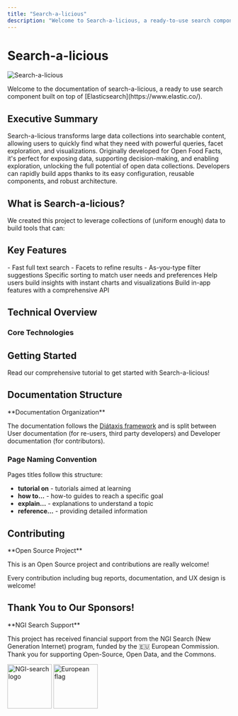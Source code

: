```yaml
---
title: "Search-a-licious"
description: "Welcome to Search-a-licious, a ready-to-use search component built on Elasticsearch. This documentation provides an executive summary, technical overview, and contribution guidelines to help you get started with transforming large data collections into searchable content."
---
```



# Search-a-licious

![Search-a-licious](./assets/RVB_HORIZONTAL_WHITE_BG_SEARCH-A-LICIOUS-50.png "Search-a-licious logo")

<Callout type="info">
Welcome to the documentation of search-a-licious, a ready to use search component built on top of [Elasticsearch](https://www.elastic.co/).
</Callout>

## Executive Summary

<Callout>
Search-a-licious transforms large data collections into searchable content, allowing users to quickly find what they need with powerful queries, facet exploration, and visualizations. Originally developed for Open Food Facts, it's perfect for exposing data, supporting decision-making, and enabling exploration, unlocking the full potential of open data collections. Developers can rapidly build apps thanks to its easy configuration, reusable components, and robust architecture.
</Callout>

## What is Search-a-licious?

We created this project to leverage collections of (uniform enough) data to build tools that can:

<Cards>
<Card title="Reach Large Public" description="Make data accessible to a wide audience" />
<Card title="Smart Filtering" description="Help users find items according to their criteria" />
<Card title="Data Exploration" description="Enable data exploration and useful insights" />
</Cards>

## Key Features

<Steps>
<Step title="Engaging Search Experience">
- Fast full text search
- Facets to refine results  
- As-you-type filter suggestions
</Step>
<Step title="Personalized Results">
Specific sorting to match user needs and preferences
</Step>
<Step title="Instant Insights">
Help users build insights with instant charts and visualizations
</Step>
<Step title="Powerful API">
Build in-app features with a comprehensive API
</Step>
</Steps>

## Technical Overview

<Cards>
<Card title="Web Components" href="./users/tutorial.mdx#building-a-search-interface" description="Quickly build your UI using any JavaScript framework, or plain HTML" />
<Card title="Easy Configuration" href="./users/tutorial.mdx#create-a-configuration-file" description="One-stop file configuration to describe your content" />
<Card title="Docker Deployment" href="./users/how-to-install.mdx" description="Ready-to-deploy Docker Compose file including all needed services" />
<Card title="Data Import" href="./users/tutorial.mdx#import-the-data" description="One command initial data import from JSONL data export" />
</Cards>

### Core Technologies

<Cards>
<Card title="Elasticsearch" href="https://www.elastic.co/elasticsearch" description="Powerful search engine foundation" />
<Card title="Web Components" href="https://developer.mozilla.org/en-US/docs/Web/API/Web_Components" description="Built with Lit framework for reusable UI components" />
<Card title="Vega" href="https://vega.github.io/" description="Advanced visualization and charting capabilities" />
<Card title="Redis" href="https://redis.io/" description="Event stream processing and caching" />
</Cards>

## Getting Started

<Card title="Start with Tutorial" href="./users/tutorial.mdx">
Read our comprehensive tutorial to get started with Search-a-licious!
</Card>

## Documentation Structure

<Callout type="tip">
**Documentation Organization**

The documentation follows the [Diátaxis framework](https://diataxis.fr/) and is split between User documentation (for re-users, third party developers) and Developer documentation (for contributors).
</Callout>

<Cards>
<Card title="User Documentation" href="./users/" description="For re-users and third party developers" />
<Card title="Developer Documentation" href="./devs/" description="For contributors to the project" />
</Cards>

### Page Naming Convention

Pages titles follow this structure:
- **tutorial on** - tutorials aimed at learning
- **how to…** - how-to guides to reach a specific goal  
- **explain…** - explanations to understand a topic
- **reference…** - providing detailed information

## Contributing

<Callout type="info">
**Open Source Project**

This is an Open Source project and contributions are really welcome!
</Callout>

<Cards>
<Card title="Developer Introduction" href="./devs/introduction.mdx" description="Get started with contributing to the project" />
<Card title="Project Wiki" href="https://wiki.openfoodfacts.org/Search-a-licious" description="Additional information and community resources" />
</Cards>

Every contribution including bug reports, documentation, and UX design is welcome!

## Thank You to Our Sponsors!

<Callout>
**NGI Search Support**

This project has received financial support from the NGI Search (New Generation Internet) program, funded by the 🇪🇺 European Commission. Thank you for supporting Open-Source, Open Data, and the Commons.
</Callout>

<Cards>
<Card title="NGI Search">
<img src="./assets/NGISearch_logo_tag_icon.svg" alt="NGI-search logo" title="NGI-search logo" height="100" />
</Card>
<Card title="European Union">
<img src="./assets/europa-flag.jpg" alt="European flag" title="The European Union flag" height="100" />
</Card>
</Cards>

